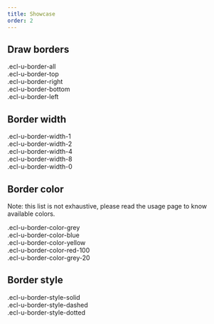 ```yaml
---
title: Showcase
order: 2
---
```



## Draw borders

<Playground>
  <div className="demo-item ecl-u-border-all">.ecl-u-border-all</div>
  <div className="demo-item ecl-u-border-top">.ecl-u-border-top</div>
  <div className="demo-item ecl-u-border-right">.ecl-u-border-right</div>
  <div className="demo-item ecl-u-border-bottom">.ecl-u-border-bottom</div>
  <div className="demo-item ecl-u-border-left">.ecl-u-border-left</div>
</Playground>

## Border width

<Playground>
  <div className="demo-item ecl-u-border-all ecl-u-border-width-1">
    .ecl-u-border-width-1
  </div>
  <div className="demo-item ecl-u-border-all ecl-u-border-width-2">
    .ecl-u-border-width-2
  </div>
  <div className="demo-item ecl-u-border-all ecl-u-border-width-4">
    .ecl-u-border-width-4
  </div>
  <div className="demo-item ecl-u-border-all ecl-u-border-width-8">
    .ecl-u-border-width-8
  </div>
  <div className="demo-item ecl-u-border-all ecl-u-border-width-0">
    .ecl-u-border-width-0
  </div>
</Playground>

## Border color

Note: this list is not exhaustive, please read the usage page to know available colors.

<Playground>
  <div className="demo-item ecl-u-border-all ecl-u-border-width-2 ecl-u-border-color-grey">
    .ecl-u-border-color-grey
  </div>
  <div className="demo-item ecl-u-border-all ecl-u-border-width-2 ecl-u-border-color-blue">
    .ecl-u-border-color-blue
  </div>
  <div className="demo-item ecl-u-border-all ecl-u-border-width-2 ecl-u-border-color-yellow">
    .ecl-u-border-color-yellow
  </div>
  <div className="demo-item ecl-u-border-all ecl-u-border-width-2 ecl-u-border-color-red-100">
    .ecl-u-border-color-red-100
  </div>
  <div className="demo-item ecl-u-border-all ecl-u-border-width-2 ecl-u-border-color-grey-20">
    .ecl-u-border-color-grey-20
  </div>
</Playground>

## Border style

<Playground>
  <div className="demo-item ecl-u-border-all ecl-u-border-style-solid">
    .ecl-u-border-style-solid
  </div>
  <div className="demo-item ecl-u-border-all ecl-u-border-style-dashed">
    .ecl-u-border-style-dashed
  </div>
  <div className="demo-item ecl-u-border-all ecl-u-border-style-dotted">
    .ecl-u-border-style-dotted
  </div>
</Playground>
